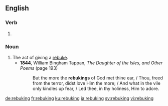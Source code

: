 ==English==

===Verb===
{{head|en|present participle}}

# {{present participle of|rebuke|lang=en|nocat=1}}

===Noun===
{{en-noun}}

# The act of giving a [[rebuke]].
#* '''1844''', William Bingham Tappan, ''The Daughter of the Isles, and Other Poems'' (page 193)
#*: But the more the '''rebukings''' of God met thine ear, / Thou, freed from the terror, didst love Him the more; / And what in the vile only kindles up fear, / Led thee, in thy holiness, Him to adore.

[[de:rebuking]]
[[fr:rebuking]]
[[ku:rebuking]]
[[ja:rebuking]]
[[sv:rebuking]]
[[vi:rebuking]]